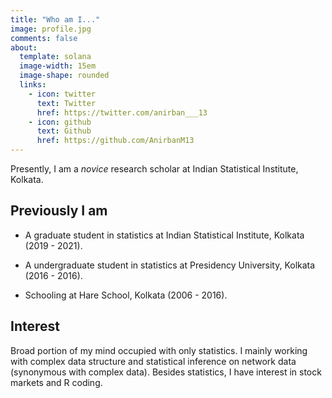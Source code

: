 ```yaml
---
title: "Who am I..."
image: profile.jpg
comments: false
about:
  template: solana
  image-width: 15em
  image-shape: rounded
  links:
    - icon: twitter
      text: Twitter
      href: https://twitter.com/anirban___13
    - icon: github
      text: Github
      href: https://github.com/AnirbanM13
---
```


Presently, I am a *novice* research scholar at Indian Statistical Institute, Kolkata.

## Previously I am

-   A graduate student in statistics at Indian Statistical Institute, Kolkata (2019 - 2021).

-   A undergraduate student in statistics at Presidency University, Kolkata (2016 - 2016).

-   Schooling at Hare School, Kolkata (2006 - 2016).

## Interest

Broad portion of my mind occupied with only statistics. I mainly working with complex data structure and statistical inference on network data (synonymous with complex data). Besides statistics, I have interest in stock markets and R coding.

